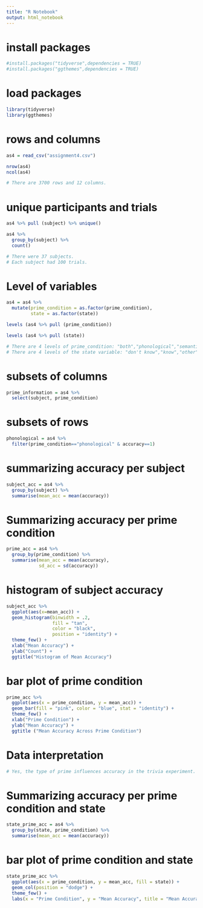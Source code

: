 ```yaml
---
title: "R Notebook"
output: html_notebook
---
```


# install packages
```r
#install.packages("tidyverse",dependencies = TRUE)
#install.packages("ggthemes",dependencies = TRUE)
```

# load packages
```r
library(tidyverse)
library(ggthemes)
```

# rows and columns
```r
as4 = read_csv("assignment4.csv")

nrow(as4)
ncol(as4)

# There are 3700 rows and 12 columns.
```

# unique participants and trials
```r
as4 %>% pull (subject) %>% unique()

as4 %>%
  group_by(subject) %>% 
  count()

# There were 37 subjects.
# Each subject had 100 trials.
```

# Level of variables
```r
as4 = as4 %>%
  mutate(prime_condition = as.factor(prime_condition), 
         state = as.factor(state))

levels (as4 %>% pull (prime_condition))

levels (as4 %>% pull (state))

# There are 4 levels of prime_condition: "both","phonological","semantic", and 'unrelated."
# There are 4 levels of the state variable: "don't know","know","other", and "tip of tongue."
```

# subsets of columns
```r
prime_information = as4 %>%
  select(subject, prime_condition)
```

# subsets of rows
```r
phonological = as4 %>%
  filter(prime_condition=="phonological" & accuracy==1)
```

# summarizing accuracy per subject
```r
subject_acc = as4 %>%
  group_by(subject) %>%
  summarise(mean_acc = mean(accuracy))
```

# Summarizing accuracy per prime condition
```r
prime_acc = as4 %>%
  group_by(prime_condition) %>%
  summarise(mean_acc = mean(accuracy),
            sd_acc = sd(accuracy))
```

# histogram of subject accuracy
```r
subject_acc %>%
  ggplot(aes(x=mean_acc)) +
  geom_histogram(binwidth = .2,
                 fill = "tan", 
                 color = "black",
                 position = "identity") +
  theme_few() + 
  xlab("Mean Accuracy") +
  ylab("Count") +
  ggtitle("Histogram of Mean Accuracy")
```

# bar plot of prime condition
```r
prime_acc %>%
  ggplot(aes(x = prime_condition, y = mean_acc)) +
  geom_bar(fill = "pink", color = "blue", stat = "identity") +
  theme_few() + 
  xlab("Prime Condition") +
  ylab("Mean Accuracy") +
  ggtitle ("Mean Accuracy Across Prime Condition")
```

# Data interpretation
```r
# Yes, the type of prime influences accuracy in the trivia experiment. It seems like after a phonological prime condition, participants were significantly more likely to have an accurate response, compared to "both", "semantic", or "unrelated."
```

# Summarizing accuracy per prime condition and state
```r
state_prime_acc = as4 %>%
  group_by(state, prime_condition) %>%
  summarise(mean_acc = mean(accuracy))
```

# bar plot of prime condition and state
```r
state_prime_acc %>%
  ggplot(aes(x = prime_condition, y = mean_acc, fill = state)) +
  geom_col(position = "dodge") +
  theme_few() +
  labs(x = "Prime Condition", y = "Mean Accuracy", title = "Mean Accuracy Across Prime Condition and Reported States")
```



